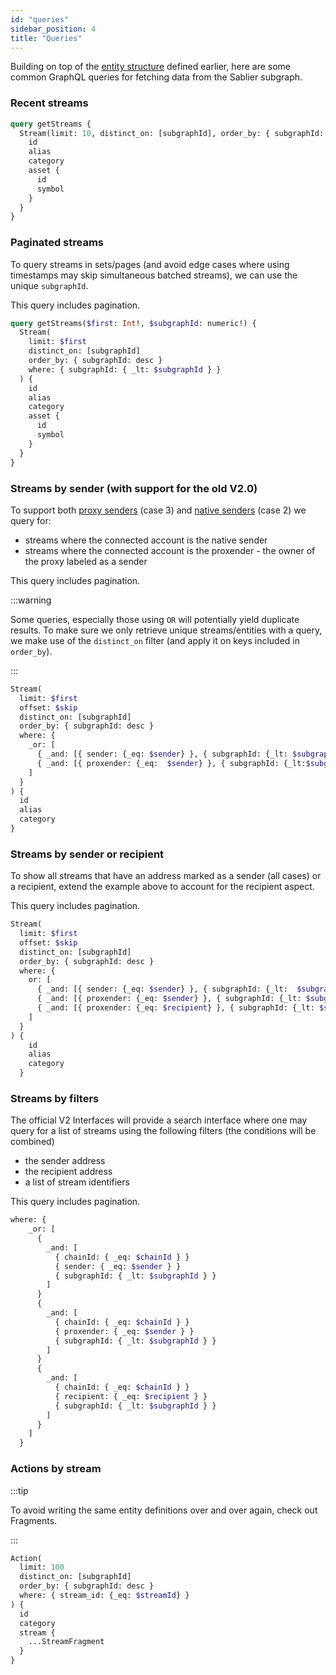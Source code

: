 ```yaml
---
id: "queries"
sidebar_position: 4
title: "Queries"
---
```


Building on top of the [entity structure](/api/lockup/the-graph/structure) defined earlier, here are some common GraphQL
queries for fetching data from the Sablier subgraph.

### Recent streams

```graphql title="The 10 most recent streams"
query getStreams {
  Stream(limit: 10, distinct_on: [subgraphId], order_by: { subgraphId: desc }) {
    id
    alias
    category
    asset {
      id
      symbol
    }
  }
}
```

### Paginated streams

To query streams in sets/pages (and avoid edge cases where using timestamps may skip simultaneous batched streams), we
can use the unique `subgraphId`.

This query includes pagination.

```graphql title="The next streams indexed before the last seen subgraphId"
query getStreams($first: Int!, $subgraphId: numeric!) {
  Stream(
    limit: $first
    distinct_on: [subgraphId]
    order_by: { subgraphId: desc }
    where: { subgraphId: { _lt: $subgraphId } }
  ) {
    id
    alias
    category
    asset {
      id
      symbol
    }
  }
}
```

### Streams by sender (with support for the old V2.0)

To support both [proxy senders](/api/lockup/the-graph/structure) (case 3) and
[native senders](/api/lockup/the-graph/structure) (case 2) we query for:

- streams where the connected account is the native sender
- streams where the connected account is the proxender - the owner of the proxy labeled as a sender

This query includes pagination.

:::warning

Some queries, especially those using `OR` will potentially yield duplicate results. To make sure we only retrieve unique
streams/entities with a query, we make use of the `distinct_on` filter (and apply it on keys included in `order_by`).

:::

```graphql title="The next streams created by an address (natively or through a proxy)"
Stream(
  limit: $first
  offset: $skip
  distinct_on: [subgraphId]
  order_by: { subgraphId: desc }
  where: {
    _or: [
      { _and: [{ sender: {_eq: $sender} }, { subgraphId: {_lt: $subgraphId} }] }
      { _and: [{ proxender: {_eq:  $sender} }, { subgraphId: {_lt:$subgraphId} }] }
    ]
  }
) {
  id
  alias
  category
}
```

### Streams by sender or recipient

To show all streams that have an address marked as a sender (all cases) or a recipient, extend the example above to
account for the recipient aspect.

This query includes pagination.

```graphql title="The next streams related to an address, as a sender/proxender or recipient"
Stream(
  limit: $first
  offset: $skip
  distinct_on: [subgraphId]
  order_by: { subgraphId: desc }
  where: {
    or: [
      { _and: [{ sender: {_eq: $sender} }, { subgraphId: {_lt:  $subgraphId} }] }
      { _and: [{ proxender: {_eq: $sender} }, { subgraphId: {_lt: $subgraphId} }] }
      { _and: [{ proxender: {_eq: $recipient} }, { subgraphId: {_lt: $subgraphId} }] }
    ]
  }
) {
    id
    alias
    category
  }
```

### Streams by filters

The official V2 Interfaces will provide a search interface where one may query for a list of streams using the following
filters (the conditions will be combined)

- the sender address
- the recipient address
- a list of stream identifiers

This query includes pagination.

```graphql title="The 'where' clause for a complex paginated search filter"
where: {
    _or: [
      {
        _and: [
          { chainId: { _eq: $chainId } }
          { sender: { _eq: $sender } }
          { subgraphId: { _lt: $subgraphId } }
        ]
      }
      {
        _and: [
          { chainId: { _eq: $chainId } }
          { proxender: { _eq: $sender } }
          { subgraphId: { _lt: $subgraphId } }
        ]
      }
      {
        _and: [
          { chainId: { _eq: $chainId } }
          { recipient: { _eq: $recipient } }
          { subgraphId: { _lt: $subgraphId } }
        ]
      }
    ]
  }
```

### Actions by stream

:::tip

To avoid writing the same entity definitions over and over again, check out Fragments.

:::

```graphql title="Most recent 100 stream actions such as withdrawals or transfers"
Action(
  limit: 100
  distinct_on: [subgraphId]
  order_by: { subgraphId: desc }
  where: { stream_id: {_eq: $streamId} }
) {
  id
  category
  stream {
    ...StreamFragment
  }
}
```
